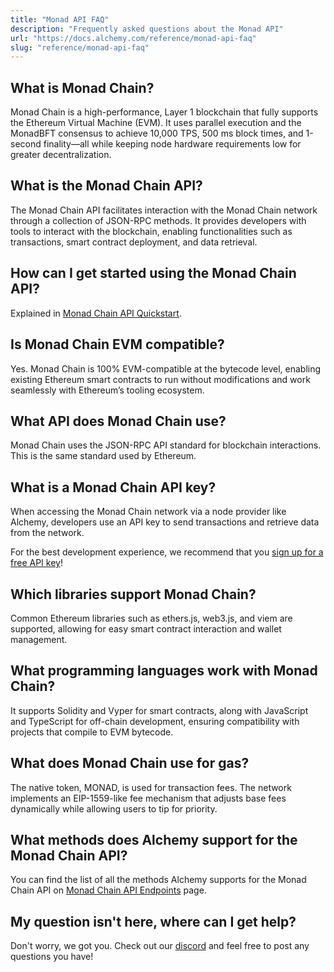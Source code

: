 ```yaml
---
title: "Monad API FAQ"
description: "Frequently asked questions about the Monad API"
url: "https://docs.alchemy.com/reference/monad-api-faq"
slug: "reference/monad-api-faq"
---
```


## What is Monad Chain?

Monad Chain is a high-performance, Layer 1 blockchain that fully supports the Ethereum Virtual Machine (EVM). It uses parallel execution and the MonadBFT consensus to achieve 10,000 TPS, 500 ms block times, and 1-second finality—all while keeping node hardware requirements low for greater decentralization.

## What is the Monad Chain API?

The Monad Chain API facilitates interaction with the Monad Chain network through a collection of JSON-RPC methods. It provides developers with tools to interact with the blockchain, enabling functionalities such as transactions, smart contract deployment, and data retrieval.

## How can I get started using the Monad Chain API?

Explained in [Monad Chain API Quickstart](/reference/monad-api-quickstart).

## Is Monad Chain EVM compatible?

Yes. Monad Chain is 100% EVM-compatible at the bytecode level, enabling existing Ethereum smart contracts to run without modifications and work seamlessly with Ethereum’s tooling ecosystem.

## What API does Monad Chain use?

Monad Chain uses the JSON-RPC API standard for blockchain interactions. This is the same standard used by Ethereum.

## What is a Monad Chain API key?

When accessing the Monad Chain network via a node provider like Alchemy, developers use an API key to send transactions and retrieve data from the network.

For the best development experience, we recommend that you [sign up for a free API key](https://dashboard.alchemy.com/signup/)!

## Which libraries support Monad Chain?

Common Ethereum libraries such as ethers.js, web3.js, and viem are supported, allowing for easy smart contract interaction and wallet management.

## What programming languages work with Monad Chain?

It supports Solidity and Vyper for smart contracts, along with JavaScript and TypeScript for off-chain development, ensuring compatibility with projects that compile to EVM bytecode.

## What does Monad Chain use for gas?

The native token, MONAD, is used for transaction fees. The network implements an EIP-1559-like fee mechanism that adjusts base fees dynamically while allowing users to tip for priority.

## What methods does Alchemy support for the Monad Chain API?

You can find the list of all the methods Alchemy supports for the Monad Chain API on [Monad Chain API Endpoints](/reference/monad-api-endpoints) page.

## My question isn't here, where can I get help?

Don't worry, we got you. Check out our [discord](https://alchemy.com/discord) and feel free to post any questions you have!

